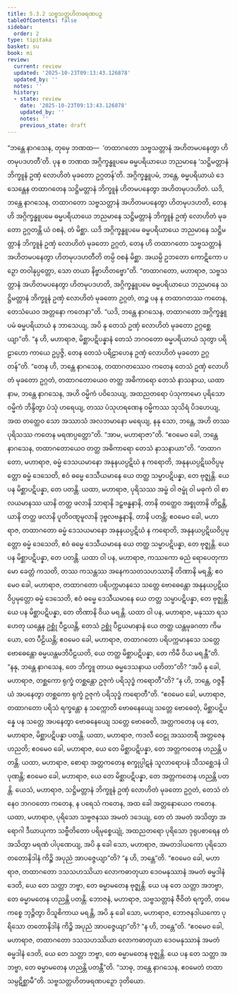 ```yaml
---
title: 5.3.2 သဗ္ဗသတ္တဟိတဖရဏပဉှ
tableOfContents: false
sidebar:
  order: 2
type: tipitaka
basket: su
book: mi
review:
  current: review
  updated: '2025-10-23T09:13:43.126878'
  updated_by: ''
  notes: ''
  history:
  - state: review
    date: '2025-10-23T09:13:43.126878'
    updated_by: ''
    notes: ''
    previous_state: draft
---
```



<ReviewStatus review={frontmatter.review} showDetails={true} />

<HypothesisAnnotation frontmatter={frontmatter} />

<DynamicBreadcrumb />

<Division number="139" book="mi" e="ch" v="28">

<Paragraph number="759" book="mi">
“ဘန္တေ နာဂသေန, တုမှေ ဘဏထ—  ‘တထာဂတော သဗ္ဗသတ္တာနံ အဟိတမပနေတွာ ဟိတမုပဒဟတီ’တိ. ပုန စ ဘဏထ အဂ္ဂိက္ခန္ဓူပမေ ဓမ္မပရိယာယေ ဘညမာနေ ‘သဋ္ဌိမတ္တာနံ ဘိက္ခူနံ ဥဏှံ လောဟိတံ မုခတော ဥဂ္ဂတန်’တိ. အဂ္ဂိက္ခန္ဓူပမံ, ဘန္တေ, ဓမ္မပရိယာယံ ဒေသေန္တေန တထာဂတေန သဋ္ဌိမတ္တာနံ ဘိက္ခူနံ ဟိတမပနေတွာ အဟိတမုပဒဟိတံ. ယဒိ, ဘန္တေ နာဂသေန, တထာဂတော သဗ္ဗသတ္တာနံ အဟိတမပနေတွာ ဟိတမုပဒဟတိ, တေန ဟိ အဂ္ဂိက္ခန္ဓူပမေ ဓမ္မပရိယာယေ ဘညမာနေ သဋ္ဌိမတ္တာနံ ဘိက္ခူနံ ဥဏှံ လောဟိတံ မုခတော ဥဂ္ဂတန္တိ ယံ ဝစနံ, တံ မိစ္ဆာ. ယဒိ အဂ္ဂိက္ခန္ဓူပမေ ဓမ္မပရိယာယေ ဘညမာနေ သဋ္ဌိမတ္တာနံ ဘိက္ခူနံ ဥဏှံ လောဟိတံ မုခတော ဥဂ္ဂတံ, တေန ဟိ တထာဂတော သဗ္ဗသတ္တာနံ အဟိတမပနေတွာ ဟိတမုပဒဟတီတိ တမ္ပိ ဝစနံ မိစ္ဆာ. အယမ္ပိ ဥဘတော ကောဋိကော ပဉှော တဝါနုပ္ပတ္တော, သော တယာ နိဗ္ဗာဟိတဗ္ဗော”တိ.
</Paragraph>

<Paragraph number="760" book="mi">
“တထာဂတော, မဟာရာဇ, သဗ္ဗသတ္တာနံ အဟိတမပနေတွာ ဟိတမုပဒဟတိ, အဂ္ဂိက္ခန္ဓူပမေ ဓမ္မပရိယာယေ ဘညမာနေ သဋ္ဌိမတ္တာနံ ဘိက္ခူနံ ဥဏှံ လောဟိတံ မုခတော ဥဂ္ဂတံ, တဉ္စ ပန န တထာဂတဿ ကတေန, တေသံယေဝ အတ္တနော ကတေနာ”တိ.
</Paragraph>

<Paragraph number="761" book="mi">
“ယဒိ, ဘန္တေ နာဂသေန, တထာဂတော အဂ္ဂိက္ခန္ဓူပမံ ဓမ္မပရိယာယံ န ဘာသေယျ, အပိ နု တေသံ ဥဏှံ လောဟိတံ မုခတော ဥဂ္ဂစ္ဆေယျာ”တိ. “န ဟိ, မဟာရာဇ, မိစ္ဆာပဋိပန္နာနံ တေသံ ဘဂဝတော ဓမ္မပရိယာယံ သုတွာ ပရိဠာဟော ကာယေ ဥပ္ပဇ္ဇိ, တေန တေသံ ပရိဠာဟေန ဥဏှံ လောဟိတံ မုခတော ဥဂ္ဂတန်”တိ. “တေန ဟိ, ဘန္တေ နာဂသေန, တထာဂတဿေဝ ကတေန တေသံ ဥဏှံ လောဟိတံ မုခတော ဥဂ္ဂတံ, တထာဂတောယေဝ တတ္ထ အဓိကာရော တေသံ နာသနာယ, ယထာ နာမ, ဘန္တေ နာဂသေန, အဟိ ဝမ္မိကံ ပဝိသေယျ, အထညတရော ပံသုကာမော ပုရိသော ဝမ္မိကံ ဘိန္ဒိတွာ ပံသုံ ဟရေယျ, တဿ ပံသုဟရဏေန ဝမ္မိကဿ သုသိရံ ပိဒဟေယျ, အထ တတ္ထေဝ သော အဿာသံ အလဘမာနော မရေယျ, နနု သော, ဘန္တေ, အဟိ တဿ ပုရိသဿ ကတေန မရဏပ္ပတ္တော”တိ. “အာမ, မဟာရာဇာ”တိ. “ဧဝမေဝ ခေါ, ဘန္တေ နာဂသေန, တထာဂတောယေဝ တတ္ထ အဓိကာရော တေသံ နာသနာယာ”တိ.
</Paragraph>

<Paragraph number="762" book="mi">
“တထာဂတော, မဟာရာဇ, ဓမ္မံ ဒေသယမာနော အနုနယပ္ပဋိဃံ န ကရောတိ, အနုနယပ္ပဋိဃဝိပ္ပမုတ္တော ဓမ္မံ ဒေသေတိ, ဧဝံ ဓမ္မေ ဒေသီယမာနေ ယေ တတ္ထ သမ္မာပဋိပန္နာ, တေ ဗုဇ္ဈန္တိ. ယေ ပန မိစ္ဆာပဋိပန္နာ, တေ ပတန္တိ. ယထာ, မဟာရာဇ, ပုရိသဿ အမ္ဗံ ဝါ ဇမ္ဗုံ ဝါ မဓုကံ ဝါ စာလယမာနဿ ယာနိ တတ္ထ ဖလာနိ သာရာနိ ဒဠှဗန္ဓနာနိ, တာနိ တတ္ထေဝ အစ္စုတာနိ တိဋ္ဌန္တိ, ယာနိ တတ္ထ ဖလာနိ ပူတိဝဏ္ဋမူလာနိ ဒုဗ္ဗလဗန္ဓနာနိ, တာနိ ပတန္တိ; ဧဝမေဝ ခေါ, မဟာရာဇ, တထာဂတော ဓမ္မံ ဒေသယမာနော အနုနယပ္ပဋိဃံ န ကရောတိ, အနုနယပ္ပဋိဃဝိပ္ပမုတ္တော ဓမ္မံ ဒေသေတိ, ဧဝံ ဓမ္မေ ဒေသီယမာနေ ယေ တတ္ထ သမ္မာပဋိပန္နာ, တေ ဗုဇ္ဈန္တိ. ယေ ပန မိစ္ဆာပဋိပန္နာ, တေ ပတန္တိ.
</Paragraph>

<Paragraph number="763" book="mi">
ယထာ ဝါ ပန, မဟာရာဇ, ကဿကော ဓညံ ရောပေတုကာမော ခေတ္တံ ကသတိ, တဿ ကသန္တဿ အနေကသတသဟဿာနိ တိဏာနိ မရန္တိ; ဧဝမေဝ ခေါ, မဟာရာဇ, တထာဂတော ပရိပက္ကမာနသေ သတ္တေ ဗောဓေန္တော အနုနယပ္ပဋိဃဝိပ္ပမုတ္တော ဓမ္မံ ဒေသေတိ, ဧဝံ ဓမ္မေ ဒေသီယမာနေ ယေ တတ္ထ သမ္မာပဋိပန္နာ, တေ ဗုဇ္ဈန္တိ. ယေ ပန မိစ္ဆာပဋိပန္နာ, တေ တိဏာနိ ဝိယ မရန္တိ.
</Paragraph>

<Paragraph number="764" book="mi">
ယထာ ဝါ ပန, မဟာရာဇ, မနုဿာ ရသဟေတု ယန္တေန ဥစ္ဆုံ ပီဠယန္တိ, တေသံ ဥစ္ဆုံ ပီဠယမာနာနံ ယေ တတ္ထ ယန္တမုခဂတာ ကိမယော, တေ ပီဠိယန္တိ; ဧဝမေဝ ခေါ, မဟာရာဇ, တထာဂတော ပရိပက္ကမာနသေ သတ္တေ ဗောဓေန္တော ဓမ္မယန္တမဘိပီဠယတိ, ယေ တတ္ထ မိစ္ဆာပဋိပန္နာ, တေ ကိမီ ဝိယ မရန္တီ”တိ.
</Paragraph>

<Paragraph number="765" book="mi">
“နနု, ဘန္တေ နာဂသေန, တေ ဘိက္ခူ တာယ ဓမ္မဒေသနာယ ပတိတာ”တိ? “အပိ နု ခေါ, မဟာရာဇ, တစ္ဆကော ရုက္ခံ တစ္ဆန္တော ဥဇုကံ ပရိသုဒ္ဓံ ကရောတီ”တိ? “န ဟိ, ဘန္တေ, ဝဇ္ဇနီယံ အပနေတွာ တစ္ဆကော ရုက္ခံ ဥဇုကံ ပရိသုဒ္ဓံ ကရောတီ”တိ. “ဧဝမေဝ ခေါ, မဟာရာဇ, တထာဂတော ပရိသံ ရက္ခန္တော န သက္ကောတိ ဗောဓနေယျေ သတ္တေ ဗောဓေတုံ, မိစ္ဆာပဋိပန္နေ ပန သတ္တေ အပနေတွာ ဗောဓနေယျေ သတ္တေ ဗောဓေတိ, အတ္တကတေန ပန တေ, မဟာရာဇ, မိစ္ဆာပဋိပန္နာ ပတန္တိ.
</Paragraph>

<Paragraph number="766" book="mi">
ယထာ, မဟာရာဇ, ကဒလီ ဝေဠု အဿတရီ အတ္တဇေန ဟညတိ; ဧဝမေဝ ခေါ, မဟာရာဇ, ယေ တေ မိစ္ဆာပဋိပန္နာ, တေ အတ္တကတေန ဟညန္တိ ပတန္တိ.
</Paragraph>

<Paragraph number="767" book="mi">
ယထာ, မဟာရာဇ, စောရာ အတ္တကတေန စက္ခုပ္ပါဋနံ သူလာရောပနံ သီသစ္ဆေဒနံ ပါပုဏန္တိ; ဧဝမေဝ ခေါ, မဟာရာဇ, ယေ တေ မိစ္ဆာပဋိပန္နာ, တေ အတ္တကတေန ဟညန္တိ ပတန္တိ. ယေသံ, မဟာရာဇ, သဋ္ဌိမတ္တာနံ ဘိက္ခူနံ ဥဏှံ လောဟိတံ မုခတော ဥဂ္ဂတံ, တေသံ တံ နေဝ ဘဂဝတော ကတေန, န ပရေသံ ကတေန, အထ ခေါ အတ္တနောယေဝ ကတေန.
</Paragraph>

<Paragraph number="768" book="mi">
ယထာ, မဟာရာဇ, ပုရိသော သဗ္ဗဇနဿ အမတံ ဒဒေယျ, တေ တံ အမတံ အသိတွာ အရောဂါ ဒီဃာယုကာ သဗ္ဗီတိတော ပရိမုစ္စေယျုံ, အထညတရော ပုရိသော ဒုရုပစာရေန တံ အသိတွာ မရဏံ ပါပုဏေယျ, အပိ နု ခေါ သော, မဟာရာဇ, အမတဒါယကော ပုရိသော တတောနိဒါနံ ကိဉ္စိ အပုညံ အာပဇ္ဇေယျာ”တိ? “န ဟိ, ဘန္တေ”တိ. “ဧဝမေဝ ခေါ, မဟာရာဇ, တထာဂတော ဒသသဟဿိယာ လောကဓာတုယာ ဒေဝမနုဿာနံ အမတံ ဓမ္မဒါနံ ဒေတိ, ယေ တေ သတ္တာ ဘဗ္ဗာ, တေ ဓမ္မာမတေန ဗုဇ္ဈန္တိ. ယေ ပန တေ သတ္တာ အဘဗ္ဗာ, တေ ဓမ္မာမတေန ဟညန္တိ ပတန္တိ. ဘောဇနံ, မဟာရာဇ, သဗ္ဗသတ္တာနံ ဇီဝိတံ ရက္ခတိ, တမေကစ္စေ ဘုဉ္ဇိတွာ ဝိသူစိကာယ မရန္တိ, အပိ နု ခေါ သော, မဟာရာဇ, ဘောဇနဒါယကော ပုရိသော တတောနိဒါနံ ကိဉ္စိ အပုညံ အာပဇ္ဇေယျာ”တိ? “န ဟိ, ဘန္တေ”တိ. “ဧဝမေဝ ခေါ, မဟာရာဇ, တထာဂတော ဒသသဟဿိယာ လောကဓာတုယာ ဒေဝမနုဿာနံ အမတံ ဓမ္မဒါနံ ဒေတိ, ယေ တေ သတ္တာ ဘဗ္ဗာ, တေ ဓမ္မာမတေန ဗုဇ္ဈန္တိ. ယေ ပန တေ သတ္တာ အဘဗ္ဗာ, တေ ဓမ္မာမတေန ဟညန္တိ ပတန္တီ”တိ. “သာဓု, ဘန္တေ နာဂသေန, ဧဝမေတံ တထာ သမ္ပဋိစ္ဆာမီ”တိ.

</Paragraph>
</Division>

<Paragraph number="769" type="center" book="mi">
သဗ္ဗသတ္တဟိတဖရဏပဉှော ဒုတိယော.
</Paragraph>